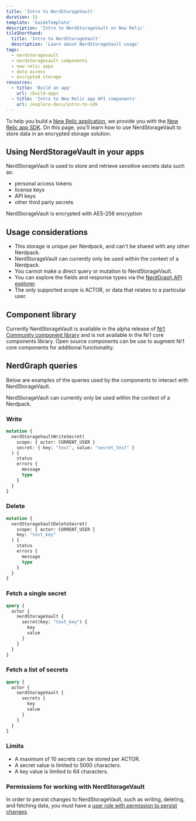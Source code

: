 ```yaml
---
title: 'Intro to NerdStorageVault'
duration: 15
template: 'GuideTemplate'
description: 'Intro to NerdStorageVault on New Relic'
tileShorthand:
  title: 'Intro to NerdStorageVault'
  description: 'Learn about NerdStorageVault usage'
tags:
  - nerdstoragevault
  - nerdstoragevault components
  - new relic apps
  - data access
  - encrypted storage
resources:
  - title: 'Build an app'
    url: /build-apps
  - title: 'Intro to New Relic app API components'
    url: /explore-docs/intro-to-sdk
---
```


<Intro>

To help you build a [New Relic application](/use-cases/build-new-relic-one-applications),
we provide you with the [New Relic app SDK](/explore-docs/intro-to-sdk).
On this page, you'll learn how to use NerdStorageVault to store data in an encrypted
storage solution.

</Intro>

## Using NerdStorageVault in your apps

NerdStorageVault is used to store and retrieve sensitive secrets data such as:

- personal access tokens
- license keys
- API keys
- other third party secrets

<Callout variant="tip">

NerdStorageVault is encrypted with AES-256 encryption

</Callout>

## Usage considerations

- This storage is unique per Nerdpack, and can't be shared with any other Nerdpack.
- NerdStorageVault can currently only be used within the context of a Nerdpack.
- You cannot make a direct query or mutation to NerdStorageVault.
- You can explore the fields and response types via the [NerdGraph API explorer](https://api.newrelic.com/graphiql).
- The only supported scope is ACTOR, or data that relates to a particular user.

## Component library

Currently NerdStorageVault is available in the alpha release of [Nr1 Community component library](https://www.npmjs.com/package/@newrelic/nr1-community/v/1.3.0-alpha.5)
and is not available in the Nr1 core components library. Open source components can be use to augment
Nr1 core components for additional functionality.

## NerdGraph queries

Below are examples of the queries used by the components to interact with NerdStorageVault.

<Callout variant="tip">
  NerdStorageVault can currently only be used within the context of a Nerdpack.
</Callout>

### Write

```graphql
mutation {
  nerdStorageVaultWriteSecret(
    scope: { actor: CURRENT_USER }
    secret: { key: "test", value: "secret_test" }
  ) {
    status
    errors {
      message
      type
    }
  }
}
```

### Delete

```graphql
mutation {
  nerdStorageVaultDeleteSecret(
    scope: { actor: CURRENT_USER }
    key: "test_key"
  ) {
    status
    errors {
      message
      type
    }
  }
}
```

### Fetch a single secret

```graphql
query {
  actor {
    nerdStorageVault {
      secret(key: "test_key") {
        key
        value
      }
    }
  }
}
```

### Fetch a list of secrets

```graphql
query {
  actor {
    nerdStorageVault {
      secrets {
        key
        value
      }
    }
  }
}
```

### Limits

- A maximum of 10 secrets can be stored per ACTOR.
- A secret value is limited to 5000 characters.
- A key value is limited to 64 characters.

### Permissions for working with NerdStorageVault

In order to persist changes to NerdStorageVault, such as writing, deleting,
and fetching data, you must have a
[user role with permission to persist changes](https://docs.newrelic.com/docs/accounts/accounts-billing/new-relic-one-pricing-users/users-roles).
